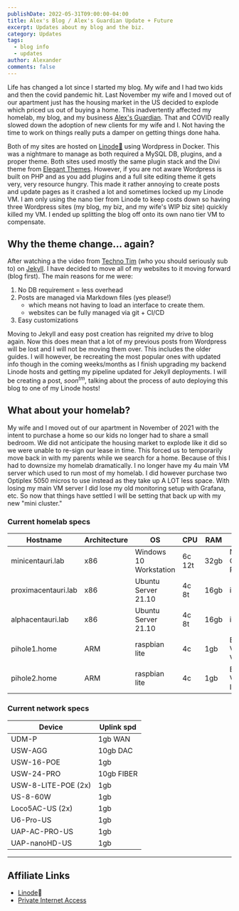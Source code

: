 ```yaml
---
publishDate: 2022-05-31T09:00:00-04:00
title: Alex's Blog / Alex's Guardian Update + Future
excerpt: Updates about my blog and the biz.
category: Updates
tags:
  - blog info
  - updates
author: Alexander
comments: false
---
```


Life has changed a lot since I started my blog. My wife and I had two kids and then the covid pandemic hit. Last November my wife and I moved out of our apartment just has the housing market in the US decided to explode which priced us out of buying a home. This inadvertently affected my homelab, my blog, and my business [Alex's Guardian](https://alexsguardian.net). That and COVID really slowed down the adoption of new clients for my wife and I. Not having the time to work on things really puts a damper on getting things done haha.

Both of my sites are hosted on [Linode💜](https://www.linode.com/?r=67f6812cc5712674183021660b122e45095f35b5) using Wordpress in Docker. This was a nightmare to manage as both required a MySQL DB, plugins, and a proper theme. Both sites used mostly the same plugin stack and the Divi theme from [Elegant Themes](https://www.elegantthemes.com/gallery/divi/). However, if you are not aware Wordpress is built on PHP and as you add plugins and a full site editing theme it gets very, very resource hungry. This made it rather annoying to create posts and update pages as it crashed a lot and sometimes locked up my Linode VM. I am only using the nano tier from Linode to keep costs down so having three Wordpress sites (my blog, my biz, and my wife's WIP biz site) quickly killed my VM. I ended up splitting the blog off onto its own nano tier VM to compensate.

## Why the theme change... again?

After watching a the video from [Techno Tim](https://youtu.be/F8iOU1ci19Q) (who you should seriously sub to) on [Jekyll](https://jekyllrb.com/). I have decided to move all of my websites to it moving forward (blog first). The main reasons for me were:

1. No DB requirement = less overhead
2. Posts are managed via Markdown files (yes please!) 
    - which means not having to load an interface to create them.
    - websites can be fully managed via git + CI/CD
3. Easy customizations

Moving to Jekyll and easy post creation has reignited my drive to blog again. Now this does mean that a lot of my previous posts from Wordpress will be lost and I will not be moving them over. This includes the older guides. I will however, be recreating the most popular ones with updated info though in the coming weeks/months as I finish upgrading my backend Linode hosts and getting my pipeline updated for Jekyll deployments. I will be creating a post, *soon<sup>tm</sup>*, talking about the process of auto deploying this blog to one of my Linode hosts!

## What about your homelab?

My wife and I moved out of our apartment in November of 2021 with the intent to purchase a home so our kids no longer had to share a small bedroom. We did not anticipate the housing market to explode like it did so we were unable to re-sign our lease in time. This forced us to temporarily move back in with my parents while we search for a home. Because of this I had to downsize my homelab dramatically. I no longer have my 4u main VM server which used to run most of my homelab. I did however purchase two Optiplex 5050 micros to use instead as they take up A LOT less space. With losing my main VM server I did lose my old monitoring setup with Grafana, etc. So now that things have settled I will be setting that back up with my new "mini cluster."

### Current homelab specs

Hostname | Architecture | OS | CPU | RAM | GPU | Storage
--- | --- | --- | --- | --- | --- | ---
minicentauri.lab | x86 | Windows 10 Workstation | 6c 12t | 32gb | Nvidia Quadro P2000 | 30TB
proximacentauri.lab | x86 | Ubuntu Server 21.10 | 4c 8t | 16gb | igpu | 500GB
alphacentauri.lab | x86 | Ubuntu Server 21.10 | 4c 8t | 16gb | igpu | 500GB
pihole1.home | ARM | raspbian lite | 4c | 1gb | Broadcom VideoCore VI | 32GB
pihole2.home | ARM | raspbian lite | 4c | 1gb | Broadcom Videocore IV | 32GB

### Current network specs

Device | Uplink spd
--- | ---
UDM-P | 1gb WAN
USW-AGG | 10gb DAC
USW-16-POE | 1gb
USW-24-PRO | 10gb FIBER
USW-8-LITE-POE (2x) | 1gb
US-8-60W | 1gb
Loco5AC-US (2x) | 1gb
U6-Pro-US | 1gb
UAP-AC-PRO-US | 1gb
UAP-nanoHD-US | 1gb

----
## Affiliate Links

- [Linode](https://www.linode.com/?r=67f6812cc5712674183021660b122e45095f35b5)💜
- [Private Internet Access](https://www.privateinternetaccess.com/pages/buy-a-vpn/1218buyavpn?invite=U2FsdGVkX1-8fM3Tf_qW3eYYf6yVliXSmIZwo4nDBfM%2CYfeBrdg4n9UbF4jCvDzT83kfTKA)

<FTCDisclaimer /> 